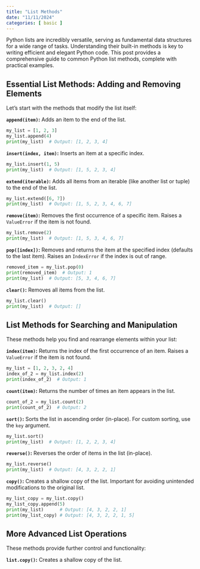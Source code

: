 ```yaml
---
title: "List Methods"
date: "11/11/2024"
categories: [ basic ]
---
```



Python lists are incredibly versatile, serving as fundamental data structures for a wide range of tasks.  Understanding their built-in methods is key to writing efficient and elegant Python code. This post provides a comprehensive guide to common Python list methods, complete with practical examples.


## Essential List Methods: Adding and Removing Elements

Let's start with the methods that modify the list itself:

**`append(item)`:** Adds an item to the end of the list.

```python
my_list = [1, 2, 3]
my_list.append(4)
print(my_list)  # Output: [1, 2, 3, 4]
```

**`insert(index, item)`:** Inserts an item at a specific index.

```python
my_list.insert(1, 5)
print(my_list)  # Output: [1, 5, 2, 3, 4]
```

**`extend(iterable)`:** Adds all items from an iterable (like another list or tuple) to the end of the list.

```python
my_list.extend([6, 7])
print(my_list)  # Output: [1, 5, 2, 3, 4, 6, 7]
```

**`remove(item)`:** Removes the first occurrence of a specific item. Raises a `ValueError` if the item is not found.

```python
my_list.remove(2)
print(my_list)  # Output: [1, 5, 3, 4, 6, 7]
```

**`pop([index])`:** Removes and returns the item at the specified index (defaults to the last item). Raises an `IndexError` if the index is out of range.

```python
removed_item = my_list.pop(0)
print(removed_item)  # Output: 1
print(my_list)  # Output: [5, 3, 4, 6, 7]
```

**`clear()`:** Removes all items from the list.

```python
my_list.clear()
print(my_list)  # Output: []
```


## List Methods for Searching and Manipulation

These methods help you find and rearrange elements within your list:

**`index(item)`:** Returns the index of the first occurrence of an item. Raises a `ValueError` if the item is not found.

```python
my_list = [1, 2, 3, 2, 4]
index_of_2 = my_list.index(2)
print(index_of_2)  # Output: 1
```

**`count(item)`:** Returns the number of times an item appears in the list.

```python
count_of_2 = my_list.count(2)
print(count_of_2)  # Output: 2
```

**`sort()`:** Sorts the list in ascending order (in-place).  For custom sorting, use the `key` argument.

```python
my_list.sort()
print(my_list)  # Output: [1, 2, 2, 3, 4]
```

**`reverse()`:** Reverses the order of items in the list (in-place).

```python
my_list.reverse()
print(my_list)  # Output: [4, 3, 2, 2, 1]
```

**`copy()`:** Creates a shallow copy of the list.  Important for avoiding unintended modifications to the original list.

```python
my_list_copy = my_list.copy()
my_list_copy.append(5)
print(my_list)      # Output: [4, 3, 2, 2, 1]
print(my_list_copy) # Output: [4, 3, 2, 2, 1, 5]
```


##  More Advanced List Operations

These methods provide further control and functionality:


**`list.copy()`:** Creates a shallow copy of the list.



